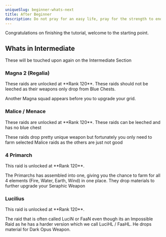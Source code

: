 ```yaml
---
uniqueSlug: beginner-whats-next
title: After Beginner
description: Do not pray for an easy life, pray for the strength to endure a difficult one.
---
```


Congratulations on finishing the tutorial, welcome to the starting point.

## Whats in Intermediate

These will be touched upon again on the Intermediate Section

### Magna 2 (Regalia)

<Callout type="default">
    These raids are unlocked at **Rank 120**. These raids
    should not be leeched as their weapons only drop from
    Blue Chests.
</Callout>

Another Magna squad appears before you to upgrade your grid.

### Malice / Menace

<Callout type="default">
    These raids are unlocked at **Rank 120**. These raids
    can be leeched and has no blue chest
</Callout>

These raids drop pretty unique weapon but fortunately you only need to farm selected Malice raids as the others are just not good

### 4 Primarch

<Callout type="default">
    This raid is unlocked at **Rank 120**.
</Callout>

The Primarchs has assembled into one, giving you the chance to farm for all 4 elements (Fire, Water, Earth, Wind) in one place.
They drop materials to further upgrade your Seraphic Weapon

### Lucilius

<Callout type="default">
    This raid is unlocked at **Rank 120**.
</Callout>

The raid that is often called LuciN or FaaN even though its an Impossible Raid as he has a harder version which we
call LuciHL / FaaHL. He drops material for Dark Opus Weapon.
